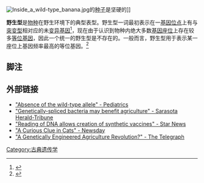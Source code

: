 [[Image:Inside_a_wild-type_banana.jpg|thumb]]的[[种子|种子]]是坚硬的]]

'''野生型'''是[[物种|物种]]在野生环境下的典型表型。野生型一词最初表示在一[[基因位点|基因位点]]上有与[[突变型|突变型]]相对应的未[[变异|变异]][[基因|基因]]<ref>{{cite book|author=周德庆|title=微生物学教程|year=2002|publisher=高等教育出版社|isbn=7-04-011116-0|pages=221}}</ref>，现在由于认识到物种内绝大多数[[基因座位|基因座位]]上存在较多[[等位基因|等位基因]]，因此一个统一的野生型是不存在的。一般而言，野生型用于表示某一座位上基因频率最高的等位基因。<ref name="HartlJones1998">{{cite book |author=Jones, Elizabeth; Hartl, Daniel L. |title=Genetics: principles and analysis |publisher=Jones and Bartlett Publishers |location=Boston |year=1998 |pages= |isbn=0-7637-0489-X |oclc= |doi= |accessdate=}}</ref>

==脚注==
{{Reflist}}

==外部链接==
* [http://goliath.ecnext.com/coms2/gi_0199-6098382/Absence-of-the-wild-type.html "Absence of the wild-type allele" - Pediatrics] {{Wayback|url=http://goliath.ecnext.com/coms2/gi_0199-6098382/Absence-of-the-wild-type.html |date=20110615032929 }}
* [http://news.google.com/newspapers?id=POUbAAAAIBAJ&sjid=gGgEAAAAIBAJ&pg=1201,494737&dq=wild-type+genetics&hl=en "Genetically-spliced bacteria may benefit agriculture" - Sarasota Herald-Tribune] {{Wayback|url=http://news.google.com/newspapers?id=POUbAAAAIBAJ&sjid=gGgEAAAAIBAJ&pg=1201,494737&dq=wild-type+genetics&hl=en |date=20190630235112 }}
* [http://news.google.com/newspapers?id=fMEsAAAAIBAJ&sjid=tSYEAAAAIBAJ&pg=6984,244136&dq=wild-type+genetics&hl=en "Reading of DNA allows creation of synthetic vaccines" - Star News] {{Wayback|url=http://news.google.com/newspapers?id=fMEsAAAAIBAJ&sjid=tSYEAAAAIBAJ&pg=6984,244136&dq=wild-type+genetics&hl=en |date=20210429121348 }}
* [http://pqasb.pqarchiver.com/newsday/access/103999001.html?dids=103999001:103999001&FMT=ABS&FMTS=ABS:FT&type=current&date=Jun+28%2C+1988&author=By+Robert+Cooke&pub=Newsday+(Combined+editions)&desc=A+Curious+Clue+in+Cats+Cats+infected+by+the+feline+leukemia+virus+can+get+a+strange+variety+of+diseases%2C+a+new+finding+that+may+help+in+human+AIDS+and+cancer+research&pqatl=google "A Curious Clue in Cats" - Newsday] {{Wayback|url=http://pqasb.pqarchiver.com/newsday/access/103999001.html?dids=103999001:103999001&FMT=ABS&FMTS=ABS:FT&type=current&date=Jun+28%2C+1988&author=By+Robert+Cooke&pub=Newsday+(Combined+editions)&desc=A+Curious+Clue+in+Cats+Cats+infected+by+the+feline+leukemia+virus+can+get+a+strange+variety+of+diseases%2C+a+new+finding+that+may+help+in+human+AIDS+and+cancer+research&pqatl=google |date=20121026083548 }}
* [http://news.google.com/newspapers?id=5KErAAAAIBAJ&sjid=hPwFAAAAIBAJ&pg=6645,9301309&dq=wild-type+genetics&hl=en "A Genetically Engineered Agriculture Revolution?" - The Telegraph] {{Wayback|url=http://news.google.com/newspapers?id=5KErAAAAIBAJ&sjid=hPwFAAAAIBAJ&pg=6645,9301309&dq=wild-type+genetics&hl=en |date=20190630235112 }}


{{DEFAULTSORT:Wild Type}}
[[Category:古典遗传学|Category:古典遗传学]]


{{genetics-stub}}